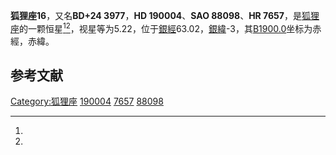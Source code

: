 {{Starbox begin
| name = 狐狸座16
}}
{{Starbox observe
| epoch = [[J2000.0|J2000.0]]
| constell = [[狐狸座|狐狸座]]<ref name=SIMBAD>{{cite web
 | url=http://simbad.u-strasbg.fr/simbad/sim-id?Ident=HR+7657
 | title =Pulsating variable Star
 | publisher=Centre de Données astronomiques de Strasbourg
 | work=SIMBAD
 | accessdate=2012-07-13}}</ref><ref name=DATA>{{cite web
 | url=http://vizier.u-strasbg.fr/viz-bin/VizieR-5?-out.add=.&-source=5050&-corr=PK=HR&-out.max=9999&HR=7657
 | title=VizieR Detailed Page
 | accessdate=2012-07-13
 | archive-date=2016-03-04
 | archive-url=https://web.archive.org/web/20160304141722/http://vizier.u-strasbg.fr/viz-bin/VizieR-5?-out.add=.&-source=5050&-corr=PK=HR&-out.max=9999&HR=7657
 | dead-url=no
 }}</ref>
| 星官 = 
| ra = {{RA|20|2|1.4}}<ref name=SIMBAD /><ref name=DATA />
| dec = {{DEC|+24|56|17}}<ref name=SIMBAD /><ref name=DATA />
| appmag_v = 5.22<ref name=SIMBAD /><ref name=DATA />
}}
{{Starbox character
| class = F2III<ref name=SIMBAD /><ref name=DATA />
| b-v = 0.36<ref name=SIMBAD /><ref name=DATA />
| u-b = 0.09<ref name=SIMBAD /><ref name=DATA />
| r-i = <ref name=SIMBAD /><ref name=DATA />
| variable = 
}}
{{Starbox astrometry
| radial_v = 0.09
| prop_mo_ra = -37
| parallax = 0.004
| p_error =
}}
{{Starbox catalog
| names =BD+24 3977，[[SAO星表|SAO]] 88098，[[HD星表|HD]] 190004，[[HR星表|HR]] 7657}}
{{Starbox reference |Simbad=HR+7657}}
{{Starbox end}}

'''狐狸座16'''，又名'''BD+24 3977'''，'''HD 190004'''、'''SAO 88098'''、'''HR 7657'''，是[[狐狸座|狐狸座]]的一颗恒星<ref name=SIMBAD /><ref name=DATA />，视星等为5.22，位于[[銀道座標系|銀經]]63.02，[[銀道座標系|銀緯]]-3，其[[B1900.0|B1900.0]]坐标为赤經{{RA|19|57|46.8}}，赤緯{{DEC|+24|-3|28}}。

== 参考文献 ==
{{reflist}}

{{star-stub}}

{{狐狸座恒星}}
{{星官|左旗|9|30}}
[[Category:狐狸座|Category:狐狸座]]
[[Category:HD和HDE天體|190004]]
[[Category:HR天體|7657]]
[[Category:SAO天體|88098]]